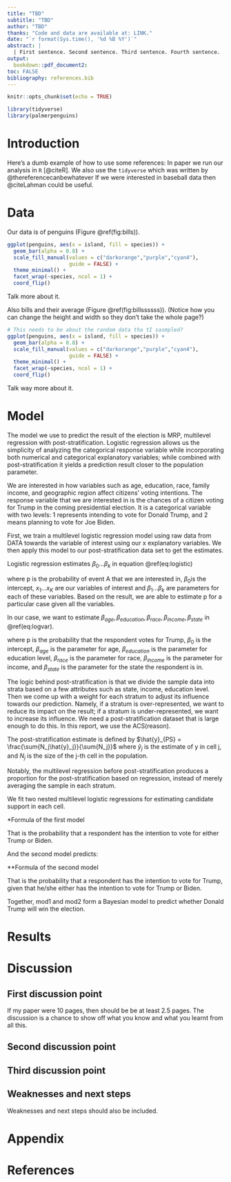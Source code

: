```yaml
---
title: "TBD"
subtitle: "TBD"
author: "TBD"
thanks: "Code and data are available at: LINK."
date: "`r format(Sys.time(), '%d %B %Y')`"
abstract: |
  | First sentence. Second sentence. Third sentence. Fourth sentence. 
output:
  bookdown::pdf_document2:
toc: FALSE
bibliography: references.bib
---
```



```r
knitr::opts_chunk$set(echo = TRUE)

library(tidyverse)
library(palmerpenguins)
```

# Introduction

Here's a dumb example of how to use some references: In paper we run our analysis in `R` [@citeR]. We also use the `tidyverse` which was written by @thereferencecanbewhatever If we were interested in baseball data then @citeLahman could be useful.

# Data

Our data is of penguins (Figure \@ref(fig:bills)).

```r
ggplot(penguins, aes(x = island, fill = species)) +
  geom_bar(alpha = 0.8) +
  scale_fill_manual(values = c("darkorange","purple","cyan4"),
                    guide = FALSE) +
  theme_minimal() +
  facet_wrap(~species, ncol = 1) +
  coord_flip()
```

Talk more about it.

Also bills and their average (Figure \@ref(fig:billssssss)). (Notice how you can change the height and width so they don't take the whole page?)

```r

# This needs to be about the random data tha tI sasmpled?
ggplot(penguins, aes(x = island, fill = species)) +
  geom_bar(alpha = 0.8) +
  scale_fill_manual(values = c("darkorange","purple","cyan4"),
                    guide = FALSE) +
  theme_minimal() +
  facet_wrap(~species, ncol = 1) +
  coord_flip()
```

Talk way more about it. 

# Model

The model we use to predict the result of the election is MRP, multilevel regression with post-stratification. Logistic regression allows us the simplicity of analyzing the categorical response variable while incorporating both numerical and categorical explanatory variables; while combined with post-stratification it yields a prediction result closer to the population parameter.

We are interested in how variables such as age, education, race, family income, and geographic region affect citizens’ voting intentions. The response variable that we are interested in is the chances of a citizen voting for Trump in the coming presidential election. It is a categorical variable with two levels: 1 represents intending to vote for Donald Trump, and 2 means planning to vote for Joe Biden.

First, we train a multilevel logistic regression model using raw data from DATA towards the variable of interest using our x explanatory variables. We then apply this model to our post-stratification data set to get the estimates. 

Logistic regression estimates $\beta_0...\beta_k$ in equation \@ref(eq:logistic)

\begin{equation}
log(\frac{p}{1-p})=\beta_0+\beta_1x_1+...+\beta_kx_k (\#eq:logistic)
\end{equation}

where p is the probability of event A that we are interested in, $\beta_0$is the intercept, $x_1...x_K$ are our variables of interest and $\beta_1...\beta_k$ are parameters for each of these variables. Based on the result, we are able to estimate p for a particular case given all the variables.

In our case, we want to estimate $\beta_{age},\beta_{education},\beta_{race},\beta_{income},\beta_{state}$ in \@ref(eq:logvar).

\begin{equation}
log(\frac{p}{1-p})=\beta_0+\beta_{age}x_{age}
+\beta_{education}x_{education}+\beta_{race}x_{race}
+\beta_{income}x_{income}+\beta_{state}x_{state}(\#eq:logvar)
\end{equation}

where p is the probability that the respondent votes for Trump, $\beta_0$ is the intercept, $\beta_{age}$ is the parameter for age, $\beta_{education}$ is the parameter for education level, $\beta_{race}$ is the parameter for race, $\beta_{income}$ is the parameter for income, and $\beta_{state}$ is the parameter for the state the respondent is in. 

The logic behind post-stratification is that we divide the sample data into strata based on a few attributes such as state, income, education level. Then we come up with a weight for each stratum to adjust its influence towards our prediction. Namely, if a stratum is over-represented, we want to reduce its impact on the result; if a stratum is under-represented, we want to increase its influence.
We need a post-stratification dataset that is large enough to do this. In this report, we use the ACS(reason). 

The post-stratification estimate is defined by $\hat{y}_{PS} = \frac{\sum{N_j\hat{y}_j}}{\sum{N_j}}$ where $\hat{y}_j$ is the estimate of y in cell j, and $N_j$ is the size of the j-th cell in the population. 

Notably, the multilevel regression before post-stratification produces a proportion for the post-stratification based on regression, instead of merely averaging the sample in each stratum. 

We fit two nested multilevel logistic regressions for estimating candidate support in each cell.

*Formula of the first model

That is the probability that a respondent has the intention to vote for either Trump or Biden. 

And the second model predicts:

**Formula of the second model

That is the probability that a respondent has the intention to vote for Trump, given that he/she either has the intention to vote for Trump or Biden.

Together, mod1 and mod2 form a Bayesian model to predict whether Donald Trump will win the election. 

# Results

# Discussion

## First discussion point

If my paper were 10 pages, then should be be at least 2.5 pages. The discussion is a chance to show off what you know and what you learnt from all this. 

## Second discussion point

## Third discussion point

## Weaknesses and next steps

Weaknesses and next steps should also be included.

\newpage

# Appendix {-}

\newpage


# References


